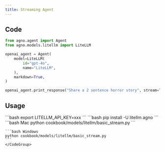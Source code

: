 ```yaml
---
title: Streaming Agent
---
```


## Code

```python cookbook/models/litellm/basic_stream.py
from agno.agent import Agent
from agno.models.litellm import LiteLLM

openai_agent = Agent(
    model=LiteLLM(
        id="gpt-4o",
        name="LiteLLM",
    ),
    markdown=True,
)

openai_agent.print_response("Share a 2 sentence horror story", stream=True)
```

## Usage

<Steps>
  <Snippet file="create-venv-step.mdx" />

  <Step title="Set your API key">
    ```bash
    export LITELLM_API_KEY=xxx
    ```
  </Step>

  <Step title="Install libraries">
    ```bash
    pip install -U litellm agno
    ```
  </Step>

  <Step title="Run Agent">
    <CodeGroup>
    ```bash Mac
    python cookbook/models/litellm/basic_stream.py
    ```

    ```bash Windows
    python cookbook/models/litellm/basic_stream.py
    ```
    </CodeGroup>
  </Step>
</Steps>